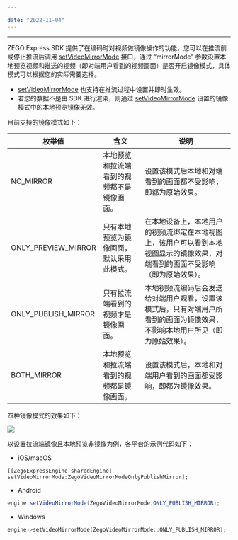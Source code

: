 ```yaml
---

date: "2022-11-04"
---
```


<Title>Express 如何设置镜像模式？</Title>



- - -


ZEGO Express SDK 提供了在编码时对视频做镜像操作的功能，您可以在推流前或停止推流后调用 [setVideoMirrorMode](https://doc-zh.zego.im/article/api?doc=Express_Video_SDK_API~Java_android~class~im-zego-zegoexpress-zego-express-engine#set-video-mirror-mode) 接口，通过 “mirrorMode” 参数设置本地预览视频和推送的视频（即对端用户看到的视频画面）是否开启镜像模式，具体模式可以根据您的实际需要选择。

<Warning title="注意">



- [setVideoMirrorMode](https://doc-zh.zego.im/article/api?doc=Express_Video_SDK_API~Java_android~class~im-zego-zegoexpress-zego-express-engine#set-video-mirror-mode) 也支持在推流过程中设置并即时生效。
- 若您的数据不是由 SDK 进行渲染，则通过 [setVideoMirrorMode](https://doc-zh.zego.im/article/api?doc=Express_Video_SDK_API~Java_android~class~im-zego-zegoexpress-zego-express-engine#set-video-mirror-mode) 设置的镜像模式中的本地预览镜像无效。  

</Warning>




目前支持的镜像模式如下：

| 枚举值 | 含义 | 说明 |
| - | - |  -   |
| NO_MIRROR | 本地预览和拉流端看到的视频都不是镜像画面。|  设置该模式后本地和对端看到的画面都不受影响，即都为原始效果。   |
| ONLY_PREVIEW_MIRROR | 只有本地预览为镜像画面，默认采用此模式。|  在本地设备上，本地用户的视频流绑定在本地视图上，该用户可以看到本地视图显示的镜像效果，对端看到的画面不受影响（即为原始效果）。  |
| ONLY_PUBLISH_MIRROR | 只有拉流端看到的视频才是镜像画面。|  本地视频流编码后会发送给对端用户观看，设置该模式后，只有对端用户所看到的画面为镜像效果，不影响本地用户所见（即为原始效果）。  |
| BOTH_MIRROR | 本地预览和拉流端看到的视频都是镜像画面。|   设置该模式后，本地和对端用户看到的画面都受影响，即都为镜像效果。  |

四种镜像模式的效果如下：
<Frame width="512" height="auto" caption=""><Frame width="512" height="auto" caption=""><img src="https://doc-media.zego.im/sdk-doc/Pics/Android/CommonFeatures/CommonVideoConfig/mirror_mode_android.png" /></Frame></Frame>

以设置拉流端镜像且本地预览非镜像为例，各平台的示例代码如下：

- iOS/macOS

```objc
[[ZegoExpressEngine sharedEngine] setVideoMirrorMode:ZegoVideoMirrorModeOnlyPublishMirror];
```

- Android

```java
engine.setVideoMirrorMode(ZegoVideoMirrorMode.ONLY_PUBLISH_MIRROR);
```

- Windows

```cpp
engine->setVideoMirrorMode(ZegoVideoMirrorMode::ONLY_PUBLISH_MIRROR);
```
